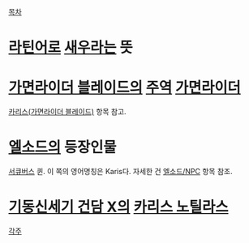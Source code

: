 [[목차]]
= [[라틴어]]로 [[새우]]라는 뜻 =

= [[가면라이더 블레이드]]의 [[주역]] [[가면라이더]] =
[[카리스(가면라이더 블레이드)]] 항목 참고.

= [[엘소드]]의 등장인물 =
[[서큐버스]] 퀸. 이 쪽의 영어명칭은 Karis다. 자세한 건 [[엘소드/NPC]] 항목 참조.

= [[기동신세기 건담 X]]의 [[카리스 노틸라스]] =

[[각주]]
